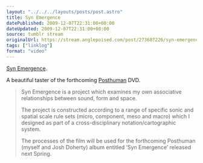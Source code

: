 ```yaml
---
layout: "../../../layouts/posts/post.astro"
title: Syn Emergence
datePublished: 2009-12-07T22:31:00+00:00
dateUpdated: 2009-12-07T22:31:00+00:00
source: tumblr stream
originalUrl: https://stream.anglepoised.com/post/273687226/syn-emergence-on-vimeo-a-beautiful-taster-of-the
tags: ["linklog"]
format: "video"
---
```



<Vimeo id="https://vimeo.com/8032810" />

[Syn Emergence][1].

A beautiful taster of the forthcoming [Posthuman][2] DVD.

> Syn Emergence is a project which examines my own associative relationships between sound, form and space.
>
> The project is constructed according to a range of specific sonic and spatial scale rule sets (micro, component, meso and macro) which I designed as part of a cross-disciplinary notation/cartographic system.
>
> The processes of the film will be used for the forthcoming Posthuman (myself and Josh Doherty) album entitled &lsquo;Syn Emergence&rsquo; released next Spring.

[1]: https://vimeo.com/8032810
[2]: http://www.posthumanmusic.com/
